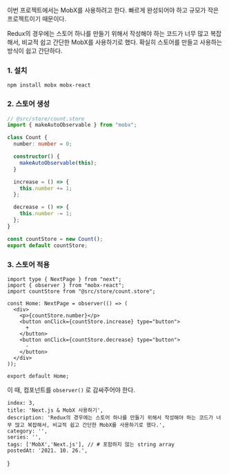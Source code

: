 
이번 프로젝트에서는 MobX를 사용하려고 한다. 빠르게 완성되어야 하고 규모가 작은 프로젝트이기 때문이다.

Redux의 경우에는 스토어 하나를 만들기 위해서 작성해야 하는 코드가 너무 많고 복잡해서, 비교적 쉽고 간단한 MobX를 사용하기로 했다. 확실히 스토어를 만들고 사용하는 방식이 쉽고 간단하다.


### 1. 설치

`npm install mobx mobx-react`

### 2. 스토어 생성

```ts
// @src/store/count.store
import { makeAutoObservable } from "mobx";

class Count {
  number: number = 0;

  constructor() {
    makeAutoObservable(this);
  }

  increase = () => {
    this.number += 1;
  };

  decrease = () => {
    this.number -= 1;
  };
}

const countStore = new Count();
export default countStore;
```

### 3. 스토어 적용

```tsx
import type { NextPage } from "next";
import { observer } from "mobx-react";
import countStore from "@src/store/count.store";

const Home: NextPage = observer(() => (
  <div>
    <p>{countStore.number}</p>
    <button onClick={countStore.increase} type="button">
      +
    </button>
    <button onClick={countStore.decrease} type="button">
      -
    </button>
  </div>
));

export default Home;
```

이 때, 컴포넌트를 `observer()` 로 감싸주어야 한다.

    index: 3,
    title: 'Next.js & MobX 사용하기',
    description: 'Redux의 경우에는 스토어 하나를 만들기 위해서 작성해야 하는 코드가 너무 많고 복잡해서, 비교적 쉽고 간단한 MobX를 사용하기로 했다.',
    category: '',
    series: '',
    tags: ['MobX','Next.js'], // # 포함하지 않는 string array
    postedAt: '2021. 10. 26.',
}